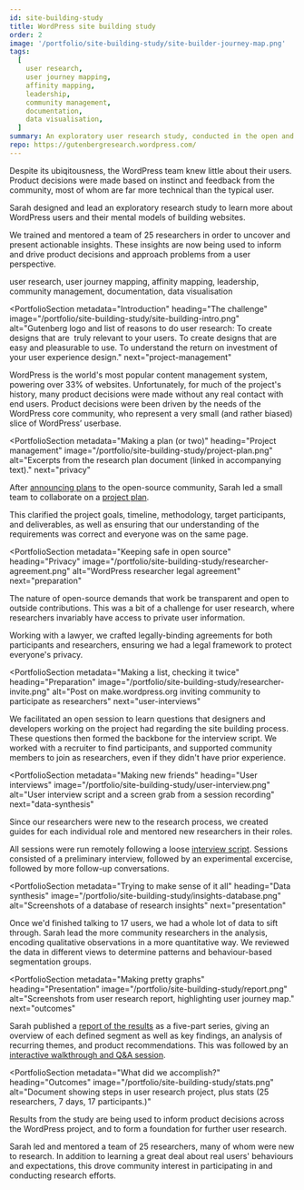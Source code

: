 ```yaml
---
id: site-building-study
title: WordPress site building study
order: 2
image: '/portfolio/site-building-study/site-builder-journey-map.png'
tags:
  [
    user research,
    user journey mapping,
    affinity mapping,
    leadership,
    community management,
    documentation,
    data visualisation,
  ]
summary: An exploratory user research study, conducted in the open and with community participation, to uncover users' mental models relating to building websites.
repo: https://gutenbergresearch.wordpress.com/
---
```



<PortfolioSummary next="the-challenge">

<div>
  <IconHeading problem />

Despite its ubiqitousness, the WordPress team knew little about their users. Product decisions were made based on instinct and feedback from the community, most of whom are far more technical than the typical user.

</div>

<div>
  <IconHeading solution />

Sarah designed and lead an exploratory research study to learn more about WordPress users and their mental models of building websites.

</div>

<div>
  <IconHeading result />

We trained and mentored a team of 25 researchers in order to uncover and present actionable insights. These insights are now being used to inform and drive product decisions and approach problems from a user perspective.

</div>

<div>
  <IconHeading role />

user research, user journey mapping, affinity mapping, leadership, community management, documentation, data visualisation

  </div>
</PortfolioSummary>

<ImagePanel
  dark
  alt="A visualisation showing the steps in the user journey, including emotional highlights."
  image="/portfolio/site-building-study/site-building-study-device-mockup.png"
/>

<PortfolioSection
  metadata="Introduction"
  heading="The challenge"
  image="/portfolio/site-building-study/site-building-intro.png"
  alt="Gutenberg logo and list of reasons to do user research: To create designs that are  truly relevant to your users. To create designs that are easy and pleasurable to use. To understand the return on investment of your user experience design."
  next="project-management"
  >

WordPress is the world's most popular content management system, powering over 33% of websites. Unfortunately, for much of the project's history, many product decisions were made without any real contact with end users. Product decisions were been driven by the needs of the WordPress core community, who represent a very small (and rather biased) slice of WordPress’ userbase.

</PortfolioSection>

<PortfolioSection
  metadata="Making a plan (or two)"
  heading="Project management"
  image="/portfolio/site-building-study/project-plan.png"
  alt="Excerpts from the research plan document (linked in accompanying text)."
  next="privacy"
  >

After [announcing plans](https://make.wordpress.org/design/2018/11/30/exploring-sitebuilding-via-user-research/) to the open-source community, Sarah led a small team to collaborate on a [project plan](https://paper.dropbox.com/doc/Research-plan-one-page--AhRQim57HfXOpnhcYQtqlkvzAg-ofalotl7MM3VPpcmnOPZw).

This clarified the project goals, timeline, methodology, target participants, and deliverables, as well as ensuring that our understanding of the requirements was correct and everyone was on the same page.

</PortfolioSection>

<PortfolioSection
  metadata="Keeping safe in open source"
  heading="Privacy"
  image="/portfolio/site-building-study/researcher-agreement.png"
  alt="WordPress researcher legal agreement"
  next="preparation"
  >

The nature of open-source demands that work be transparent and open to outside contributions. This was a bit of a challenge for user research, where researchers invariably have access to private user information.

Working with a lawyer, we crafted legally-binding agreements for both participants and researchers, ensuring we had a legal framework to protect everyone's privacy.

</PortfolioSection>

<PortfolioSection
  metadata="Making a list, checking it twice"
  heading="Preparation"
  image="/portfolio/site-building-study/researcher-invite.png"
  alt="Post on make.wordpress.org inviting community to participate as researchers"
  next="user-interviews"
  >

We facilitated an open session to learn questions that designers and developers working on the project had regarding the site building process. These questions then formed the backbone for the interview script. We worked with a recruiter to find participants, and supported community members to join as researchers, even if they didn't have prior experience.

</PortfolioSection>

<PortfolioSection
  metadata="Making new friends"
  heading="User interviews"
  image="/portfolio/site-building-study/user-interview.png"
  alt="User interview script and a screen grab from a session recording"
  next="data-synthesis"
  >

Since our researchers were new to the research process, we created guides for each individual role and mentored new researchers in their roles.

All sessions were run remotely following a loose [interview script](https://paper.dropbox.com/doc/Session-script--Ahbzc3lH25_dQPeYKkEzE_G9Ag-OLcRgsqxAvILvMpOhgfiL). Sessions consisted of a preliminary interview, followed by an experimental excercise, followed by more follow-up conversations.

</PortfolioSection>

<PortfolioSection
  metadata="Trying to make sense of it all"
  heading="Data synthesis"
  image="/portfolio/site-building-study/insights-database.png"
  alt="Screenshots of a database of research insights"
  next="presentation"
  >

Once we'd finished talking to 17 users, we had a whole lot of data to sift through. Sarah lead the more community researchers in the analysis, encoding qualitative observations in a more quantitative way. We reviewed the data in different views to determine patterns and behaviour-based segmentation groups.

</PortfolioSection>

<PortfolioSection
  metadata="Making pretty graphs"
  heading="Presentation"
  image="/portfolio/site-building-study/report.png"
  alt="Screenshots from user research report, highlighting user journey map."
  next="outcomes"
  >

Sarah published a [report of the results](https://make.wordpress.org/design/2019/01/31/sitebuilding-research-background/) as a five-part series, giving an overview of each defined segment as well as key findings, an analysis of recurring themes, and product recommendations. This was followed by an [interactive walkthrough and Q&A session](https://make.wordpress.org/design/2019/03/27/site-building-research-walkthrough/).

</PortfolioSection>

<PortfolioSection
  metadata="What did we accomplish?"
  heading="Outcomes"
  image="/portfolio/site-building-study/stats.png"
  alt="Document showing steps in user research project, plus stats (25 researchers, 7 days, 17 participants.)"
  >

Results from the study are being used to inform product decisions across the WordPress project, and to form a foundation for further user research.

Sarah led and mentored a team of 25 researchers, many of whom were new to research. In addition to learning a great deal about real users' behaviours and expectations, this drove community interest in participating in and conducting research efforts.

</PortfolioSection>
